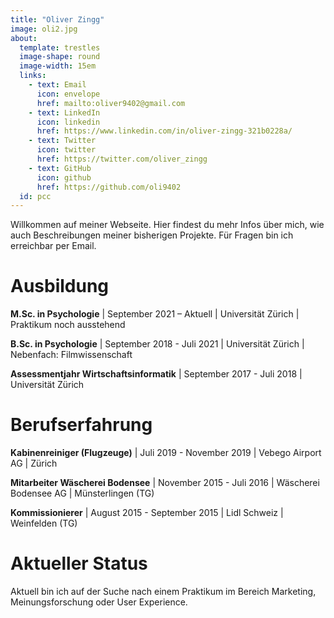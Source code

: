 ```yaml
---
title: "Oliver Zingg"
image: oli2.jpg
about: 
  template: trestles
  image-shape: round
  image-width: 15em
  links:
    - text: Email
      icon: envelope
      href: mailto:oliver9402@gmail.com
    - text: LinkedIn
      icon: linkedin
      href: https://www.linkedin.com/in/oliver-zingg-321b0228a/
    - text: Twitter
      icon: twitter
      href: https://twitter.com/oliver_zingg
    - text: GitHub
      icon: github
      href: https://github.com/oli9402
  id: pcc
---
```


Willkommen auf meiner Webseite. Hier findest du mehr Infos über mich, wie auch Beschreibungen meiner bisherigen Projekte. Für Fragen bin ich erreichbar per Email.

::: panel-tabset
# Ausbildung

**M.Sc. in Psychologie** \| September 2021 -- Aktuell \| Universität Zürich \| Praktikum noch ausstehend

**B.Sc. in Psychologie** \| September 2018 - Juli 2021 \| Universität Zürich \| Nebenfach: Filmwissenschaft

**Assessmentjahr Wirtschaftsinformatik** \| September 2017 - Juli 2018 \| Universität Zürich

# Berufserfahrung

**Kabinenreiniger (Flugzeuge)** \| Juli 2019 - November 2019 \| Vebego Airport AG \| Zürich

**Mitarbeiter Wäscherei Bodensee** \| November 2015 - Juli 2016 \| Wäscherei Bodensee AG \| Münsterlingen (TG)

**Kommissionierer** \| August 2015 - September 2015 \| Lidl Schweiz \| Weinfelden (TG)

# Aktueller Status

Aktuell bin ich auf der Suche nach einem Praktikum im Bereich Marketing, Meinungsforschung oder User Experience.
:::
